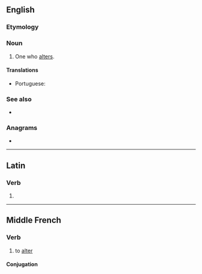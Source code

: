 {{also|altérer|älterer}}
==English==

===Etymology===
{{suf|en|alter|er|id2=agent noun}}

===Noun===
{{en-noun}}

# One who [[alter]]s.

====Translations====
{{trans-top|one who alters}}
* Portuguese: {{t|pt|alterador|m}}
{{trans-mid}}
{{trans-bottom}}

===See also===
* {{l|en|altarer}}

===Anagrams===
* {{anagrams|en|a=aeelrrt|alerter|realter|relater}}

----

==Latin==

===Verb===
{{la-verb-form|alterer}}

# {{inflection of|la|alterō||1|s|pres|pasv|subj}}

----

==Middle French==

===Verb===
{{head|frm|verb}}

# to [[alter]]

====Conjugation====
{{frm-conj-er|alter}}